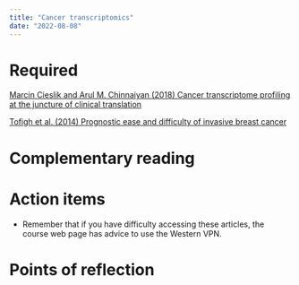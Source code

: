 ```yaml
---
title: "Cancer transcriptomics"
date: "2022-08-08"
---
```




# Required

[Marcin Cieslik and Arul M. Chinnaiyan (2018) Cancer transcriptome profiling at the 
juncture of clinical translation](https://pubmed.ncbi.nlm.nih.gov/29279605/)

[Tofigh et al. (2014) Prognostic ease and difficulty of invasive breast cancer](
https://dx.doi.org/10.1016/j.celrep.2014.08.073) 

# Complementary reading


# Action items  

- Remember that if you have difficulty accessing these articles, the course web page has advice to use the Western VPN.


# Points of reflection

